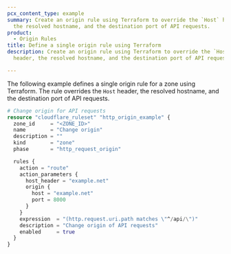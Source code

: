 ```yaml
---
pcx_content_type: example
summary: Create an origin rule using Terraform to override the `Host` header,
  the resolved hostname, and the destination port of API requests.
product:
  - Origin Rules
title: Define a single origin rule using Terraform
description: Create an origin rule using Terraform to override the `Host`
  header, the resolved hostname, and the destination port of API requests.

---
```



The following example defines a single origin rule for a zone using Terraform. The rule overrides the `Host` header, the resolved hostname, and the destination port of API requests.

```tf
# Change origin for API requests
resource "cloudflare_ruleset" "http_origin_example" {
  zone_id     = "<ZONE_ID>"
  name        = "Change origin"
  description = ""
  kind        = "zone"
  phase       = "http_request_origin"

  rules {
    action = "route"
    action_parameters {
      host_header = "example.net"
      origin {
        host = "example.net"
        port = 8000
      }
    }
    expression  = "(http.request.uri.path matches \"^/api/\")"
    description = "Change origin of API requests"
    enabled     = true
  }
}
```

<Render file="terraform-additional-resources" />
